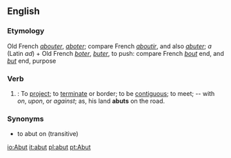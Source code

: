 ==English==

===Etymology===
Old French ''[[abouter]]'', ''[[aboter]]''; compare French ''[[aboutir]]'', and also ''[[abuter]]''; ''a'' (Latin ''ad'') + Old French ''[[boter]]'', ''[[buter]]'', to push: compare French ''[[bout]]'' end, and ''[[but]]'' end, purpose

===Verb===
{{en-infl-reg-consonant|abut||t}}

# {{intransitive}}: To [[project]]; to [[terminate]] or border; to be [[contiguous]]; to meet; -- with ''on'', ''upon'', or ''against''; as, his land '''abuts''' on the road.

===Synonyms===
* to abut on (transitive)

[[io:Abut]]
[[it:abut]]
[[pl:abut]]
[[pt:Abut]]